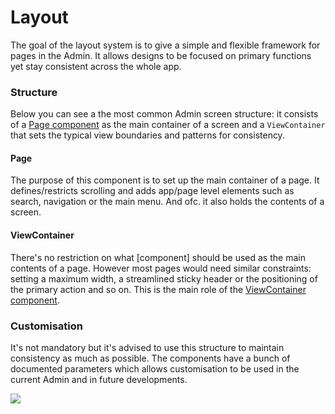 
<Meta title="Foundations / Layout" />

<div className="sb-doc">

# Layout

<p className='excerpt'>The goal of the layout system is to give a simple and flexible framework for pages in the Admin. It allows designs to be focused on primary functions yet stay consistent across the whole app.</p>

### Structure

Below you can see a the most common Admin screen structure: it consists of a [Page component](/docs/global-layout-page--docs) as the main container of a screen and a `ViewContainer` that sets the typical view boundaries and patterns for consistency.

#### Page
The purpose of this component is to set up the main container of a page. It defines/restricts scrolling and adds app/page level elements such as search, navigation or the main menu. And ofc. it also holds the contents of a screen.


#### ViewContainer
There's no restriction on what [component] should be used as the main contents of a page. However most pages would need similar constraints: setting a maximum width, a streamlined sticky header or the positioning of the primary action and so on. This is the main role of the [ViewContainer component](/docs/global-layout-view-container--docs).

### Customisation

It's not mandatory but it's advised to use this structure to maintain consistency as much as possible. The components have a bunch of documented parameters which allows customisation to be used in the current Admin and in future developments.

</div>

<div className="sb-wide">
<img src={SBPageViewContainer} />
</div>